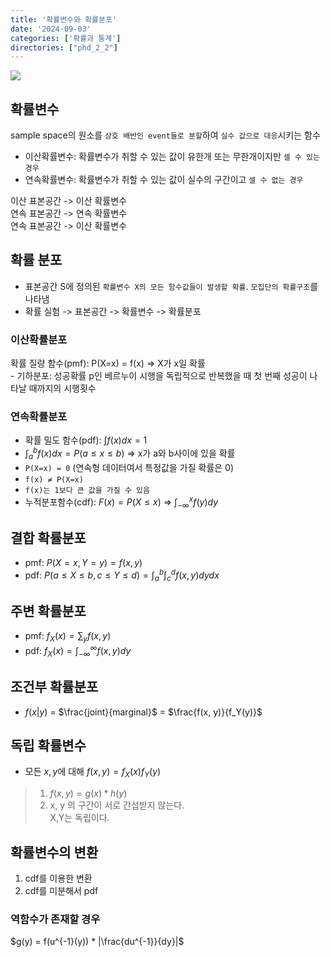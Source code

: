 ```yaml
---
title: '확률변수와 확률분포'
date: '2024-09-03'
categories: ['확률과 통계']
directories: ["phd_2_2"]
---
```


![](/img/stat-thumb.jpg){.post-thumbnail}

## 확률변수

sample space의 원소를 `상호 배반인 event들로 분할`하여 `실수 값으로 대응`시키는 함수  

- 이산확률변수: 확률변수가 취할 수 있는 값이 유한개 또는 무한개이지만 `셀 수 있는 경우`
- 연속확률변수: 확률변수가 취할 수 있는 값이 실수의 구간이고 `셀 수 없는 경우`

이산 표본공간 -> 이산 확률변수  
연속 표본공간 -> 연속 확률변수  
연속 표본공간 -> 이산 확률변수  

## 확률 분포

- 표본공간 S에 정의된 `확률변수 X의 모든 함수값들이 발생할 확률`. `모집단의 확률구조`를 나타냄
- 확률 실험 -> 표본공간 -> 확률변수 -> 확률분포

### 이산확률분포

확률 질량 함수(pmf): P(X=x) = f(x) => X가 x일 확률  
- 기하분포: 성공확률 p인 베르누이 시행을 독립적으로 반복했을 때 첫 번째 성공이 나타날 때까지의 시행횟수

### 연속확률분포

- 확률 밀도 함수(pdf): $\int{f(x)}dx = 1$
- $\int_a^b {f(x)}dx = P(a ≤ x ≤ b)$ => x가 a와 b사이에 있을 확률
- `P(X=x) = 0` (연속형 데이터여서 특정값을 가질 확률은 0)
- `f(x) ≠ P(X=x)`
- `f(x)는 1보다 큰 값을 가질 수 있음`
- 누적분포함수(cdf): $F(x) = P(X ≤ x)$ => $\int_{-∞}^x{f(y)}dy$

## 결합 확률분포
- pmf: $P(X=x, Y=y) = f(x, y)$
- pdf: $P(a ≤ X ≤ b, c ≤ Y ≤ d) = \int_{a}^{b}\int_{c}^{d}{f(x, y)}dydx$

## 주변 확률분포
- pmf: $f_X(x) = \sum_y{f(x,y)}$
- pdf: $f_X(x) = \int_{-∞}^{∞}{f(x, y)}dy$

## 조건부 확률분포

- $f(x|y)$ = $\frac{joint}{marginal}$ = $\frac{f(x, y)}{f_Y(y)}$

## 독립 확률변수
- 모든 $x, y$에 대해 $f(x, y) = f_X(x)f_Y(y)$

> 1. $f(x, y) = g(x) * h(y)$  
> 2. x, y 의 구간이 서로 간섭받지 않는다.  
> X,Y는 독립이다.

## 확률변수의 변환

1. cdf를 이용한 변환
2. cdf를 미분해서 pdf

### 역함수가 존재할 경우

$g(y) = f(u^{-1}(y)) * |\frac{du^{-1}}{dy}|$
